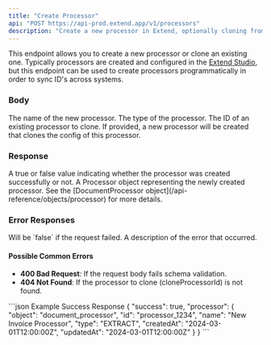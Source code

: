 ```yaml
---
title: "Create Processor"
api: "POST https://api-prod.extend.app/v1/processors"
description: "Create a new processor in Extend, optionally cloning from an existing processor."
---
```


This endpoint allows you to create a new processor or clone an existing one. Typically processors are created and configured in the [Extend Studio](/product-reference/studio/overview), but this endpoint can be used to create processors programmatically in order to sync ID's across systems.

### Body

<ParamField body="name" type="string" required>
  The name of the new processor.
</ParamField>

<ParamField body="type" type="string" required>
  The type of the processor.
</ParamField>

<ParamField body="cloneProcessorId" type="string">
  The ID of an existing processor to clone. If provided, a new processor will be created that clones the config of this processor.
</ParamField>

### Response

<ResponseField name="success" type="boolean">
  A true or false value indicating whether the processor was created successfully or not.
</ResponseField>

<ResponseField name="processor" type="DocumentProcessor">
  A Processor object representing the newly created processor. See the [DocumentProcessor object](/api-reference/objects/processor) for more details.
</ResponseField>

### Error Responses

<ResponseField name="success" type="boolean">
  Will be `false` if the request failed.
</ResponseField>

<ResponseField name="error" type="string">
  A description of the error that occurred.
</ResponseField>

#### Possible Common Errors

- **400 Bad Request**: If the request body fails schema validation.
- **404 Not Found**: If the processor to clone (cloneProcessorId) is not found.

<ResponseExample>
```json Example Success Response
{
  "success": true,
  "processor": {
    "object": "document_processor",
    "id": "processor_1234",
    "name": "New Invoice Processor",
    "type": "EXTRACT",
    "createdAt": "2024-03-01T12:00:00Z",
    "updatedAt": "2024-03-01T12:00:00Z"
  }
}
```
</ResponseExample>
